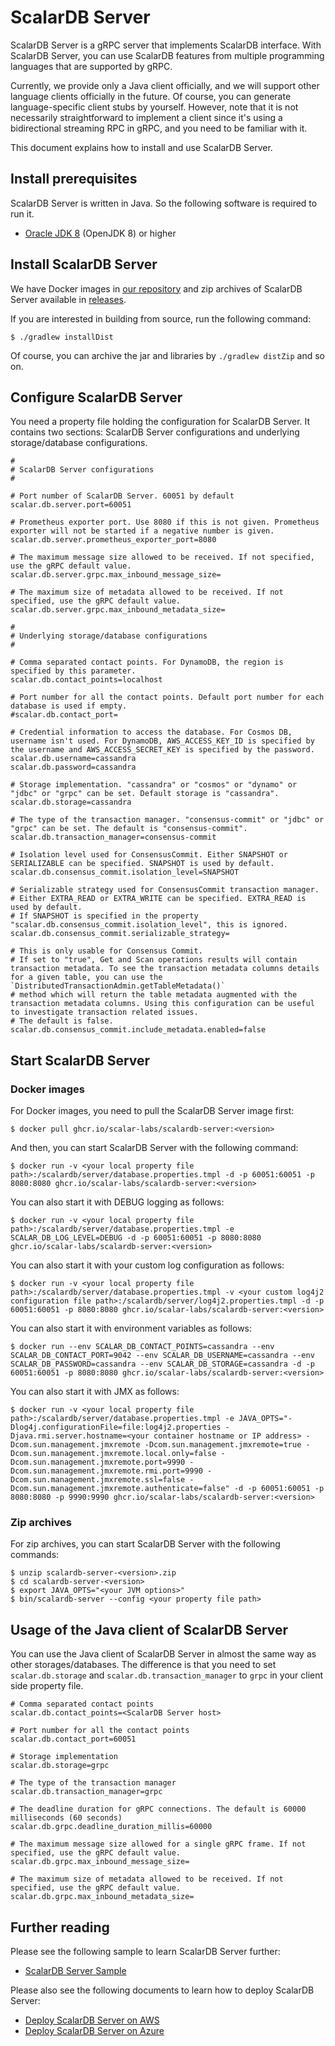 # ScalarDB Server

ScalarDB Server is a gRPC server that implements ScalarDB interface. 
With ScalarDB Server, you can use ScalarDB features from multiple programming languages that are supported by gRPC.

Currently, we provide only a Java client officially, and we will support other language clients officially in the future.
Of course, you can generate language-specific client stubs by yourself.
However, note that it is not necessarily straightforward to implement a client since it's using a bidirectional streaming RPC in gRPC, and you need to be familiar with it.

This document explains how to install and use ScalarDB Server.

## Install prerequisites

ScalarDB Server is written in Java. So the following software is required to run it.

* [Oracle JDK 8](https://www.oracle.com/technetwork/java/javase/downloads/jdk8-downloads-2133151.html) (OpenJDK 8) or higher

## Install ScalarDB Server

We have Docker images in [our repository](https://github.com/orgs/scalar-labs/packages/container/package/scalardb-server) and zip archives of ScalarDB Server available in [releases](https://github.com/scalar-labs/scalardb/releases).

If you are interested in building from source, run the following command: 

```shell
$ ./gradlew installDist
```

Of course, you can archive the jar and libraries by `./gradlew distZip` and so on.

## Configure ScalarDB Server

You need a property file holding the configuration for ScalarDB Server. 
It contains two sections: ScalarDB Server configurations and underlying storage/database configurations.

```properties
#
# ScalarDB Server configurations
#

# Port number of ScalarDB Server. 60051 by default
scalar.db.server.port=60051

# Prometheus exporter port. Use 8080 if this is not given. Prometheus exporter will not be started if a negative number is given.
scalar.db.server.prometheus_exporter_port=8080

# The maximum message size allowed to be received. If not specified, use the gRPC default value.
scalar.db.server.grpc.max_inbound_message_size=

# The maximum size of metadata allowed to be received. If not specified, use the gRPC default value.
scalar.db.server.grpc.max_inbound_metadata_size=

#
# Underlying storage/database configurations
#

# Comma separated contact points. For DynamoDB, the region is specified by this parameter.
scalar.db.contact_points=localhost

# Port number for all the contact points. Default port number for each database is used if empty.
#scalar.db.contact_port=

# Credential information to access the database. For Cosmos DB, username isn't used. For DynamoDB, AWS_ACCESS_KEY_ID is specified by the username and AWS_ACCESS_SECRET_KEY is specified by the password.
scalar.db.username=cassandra
scalar.db.password=cassandra

# Storage implementation. "cassandra" or "cosmos" or "dynamo" or "jdbc" or "grpc" can be set. Default storage is "cassandra".
scalar.db.storage=cassandra

# The type of the transaction manager. "consensus-commit" or "jdbc" or "grpc" can be set. The default is "consensus-commit".
scalar.db.transaction_manager=consensus-commit

# Isolation level used for ConsensusCommit. Either SNAPSHOT or SERIALIZABLE can be specified. SNAPSHOT is used by default.
scalar.db.consensus_commit.isolation_level=SNAPSHOT

# Serializable strategy used for ConsensusCommit transaction manager.
# Either EXTRA_READ or EXTRA_WRITE can be specified. EXTRA_READ is used by default.
# If SNAPSHOT is specified in the property "scalar.db.consensus_commit.isolation_level", this is ignored.
scalar.db.consensus_commit.serializable_strategy=

# This is only usable for Consensus Commit.
# If set to "true", Get and Scan operations results will contain transaction metadata. To see the transaction metadata columns details for a given table, you can use the `DistributedTransactionAdmin.getTableMetadata()`
# method which will return the table metadata augmented with the transaction metadata columns. Using this configuration can be useful to investigate transaction related issues.
# The default is false.
scalar.db.consensus_commit.include_metadata.enabled=false
```

## Start ScalarDB Server

### Docker images

For Docker images, you need to pull the ScalarDB Server image first:
```shell
$ docker pull ghcr.io/scalar-labs/scalardb-server:<version>
```

And then, you can start ScalarDB Server with the following command:
```shell
$ docker run -v <your local property file path>:/scalardb/server/database.properties.tmpl -d -p 60051:60051 -p 8080:8080 ghcr.io/scalar-labs/scalardb-server:<version>
```

You can also start it with DEBUG logging as follows:
```shell
$ docker run -v <your local property file path>:/scalardb/server/database.properties.tmpl -e SCALAR_DB_LOG_LEVEL=DEBUG -d -p 60051:60051 -p 8080:8080 ghcr.io/scalar-labs/scalardb-server:<version>
````

You can also start it with your custom log configuration as follows:
```shell
$ docker run -v <your local property file path>:/scalardb/server/database.properties.tmpl -v <your custom log4j2 configuration file path>:/scalardb/server/log4j2.properties.tmpl -d -p 60051:60051 -p 8080:8080 ghcr.io/scalar-labs/scalardb-server:<version>
```

You can also start it with environment variables as follows:
```shell
$ docker run --env SCALAR_DB_CONTACT_POINTS=cassandra --env SCALAR_DB_CONTACT_PORT=9042 --env SCALAR_DB_USERNAME=cassandra --env SCALAR_DB_PASSWORD=cassandra --env SCALAR_DB_STORAGE=cassandra -d -p 60051:60051 -p 8080:8080 ghcr.io/scalar-labs/scalardb-server:<version>
```

You can also start it with JMX as follows:
```shell
$ docker run -v <your local property file path>:/scalardb/server/database.properties.tmpl -e JAVA_OPTS="-Dlog4j.configurationFile=file:log4j2.properties -Djava.rmi.server.hostname=<your container hostname or IP address> -Dcom.sun.management.jmxremote -Dcom.sun.management.jmxremote=true -Dcom.sun.management.jmxremote.local.only=false -Dcom.sun.management.jmxremote.port=9990 -Dcom.sun.management.jmxremote.rmi.port=9990 -Dcom.sun.management.jmxremote.ssl=false -Dcom.sun.management.jmxremote.authenticate=false" -d -p 60051:60051 -p 8080:8080 -p 9990:9990 ghcr.io/scalar-labs/scalardb-server:<version>
```

### Zip archives

For zip archives, you can start ScalarDB Server with the following commands:

```shell
$ unzip scalardb-server-<version>.zip
$ cd scalardb-server-<version>
$ export JAVA_OPTS="<your JVM options>"
$ bin/scalardb-server --config <your property file path>
```

## Usage of the Java client of ScalarDB Server

You can use the Java client of ScalarDB Server in almost the same way as other storages/databases.
The difference is that you need to set `scalar.db.storage` and `scalar.db.transaction_manager` to `grpc` in your client side property file.

```properties
# Comma separated contact points
scalar.db.contact_points=<ScalarDB Server host>

# Port number for all the contact points
scalar.db.contact_port=60051

# Storage implementation
scalar.db.storage=grpc

# The type of the transaction manager
scalar.db.transaction_manager=grpc

# The deadline duration for gRPC connections. The default is 60000 milliseconds (60 seconds)
scalar.db.grpc.deadline_duration_millis=60000

# The maximum message size allowed for a single gRPC frame. If not specified, use the gRPC default value.
scalar.db.grpc.max_inbound_message_size=

# The maximum size of metadata allowed to be received. If not specified, use the gRPC default value.
scalar.db.grpc.max_inbound_metadata_size=
```

## Further reading

Please see the following sample to learn ScalarDB Server further:

- [ScalarDB Server Sample](scalardb-samples/scalardb-server-sample/README.mdx)

Please also see the following documents to learn how to deploy ScalarDB Server:

- [Deploy ScalarDB Server on AWS](scalar-kubernetes/ManualDeploymentGuideScalarDBServerOnEKS.mdx)
- [Deploy ScalarDB Server on Azure](scalar-kubernetes/ManualDeploymentGuideScalarDBServerOnAKS.mdx)
